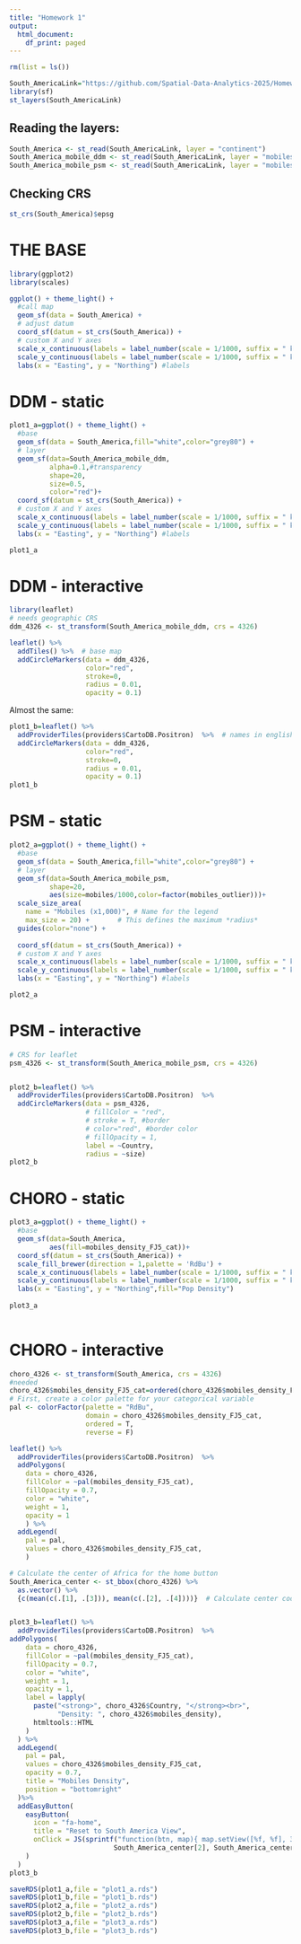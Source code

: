 ```yaml
---
title: "Homework 1"
output:
  html_document:
    df_print: paged
---
```


```r
rm(list = ls())

South_AmericaLink="https://github.com/Spatial-Data-Analytics-2025/Homework1/raw/refs/heads/main/South_America_8857.gpkg"
library(sf)
st_layers(South_AmericaLink)
```




## Reading the layers:

```r
South_America <- st_read(South_AmericaLink, layer = "continent")
South_America_mobile_ddm <- st_read(South_AmericaLink, layer = "mobiles_ddm")
South_America_mobile_psm <- st_read(South_AmericaLink, layer = "mobiles_psm")

```

## Checking CRS

```r
st_crs(South_America)$epsg
```

# THE BASE
```r
library(ggplot2)
library(scales)

ggplot() + theme_light() +
  #call map
  geom_sf(data = South_America) + 
  # adjust datum 
  coord_sf(datum = st_crs(South_America)) + 
  # custom X and Y axes
  scale_x_continuous(labels = label_number(scale = 1/1000, suffix = " km")) +
  scale_y_continuous(labels = label_number(scale = 1/1000, suffix = " km")) +
  labs(x = "Easting", y = "Northing") #labels
```
# DDM - static

```r
plot1_a=ggplot() + theme_light() +
  #base
  geom_sf(data = South_America,fill="white",color="grey80") +
  # layer
  geom_sf(data=South_America_mobile_ddm,
          alpha=0.1,#transparency
          shape=20,
          size=0.5,
          color="red")+
  coord_sf(datum = st_crs(South_America)) + 
  # custom X and Y axes
  scale_x_continuous(labels = label_number(scale = 1/1000, suffix = " km")) +
  scale_y_continuous(labels = label_number(scale = 1/1000, suffix = " km")) +
  labs(x = "Easting", y = "Northing") #labels

plot1_a
```
# DDM - interactive

```r
library(leaflet)
# needs geographic CRS
ddm_4326 <- st_transform(South_America_mobile_ddm, crs = 4326)

leaflet() %>%
  addTiles() %>%  # base map
  addCircleMarkers(data = ddm_4326,
                   color="red",
                   stroke=0,
                   radius = 0.01,
                   opacity = 0.1)
```

Almost the same:

```r
plot1_b=leaflet() %>%
  addProviderTiles(providers$CartoDB.Positron)  %>%  # names in english
  addCircleMarkers(data = ddm_4326,
                   color="red",
                   stroke=0,
                   radius = 0.01,
                   opacity = 0.1)
plot1_b
```

# PSM - static

```r
plot2_a=ggplot() + theme_light() +
  #base
  geom_sf(data = South_America,fill="white",color="grey80") +
  # layer
  geom_sf(data=South_America_mobile_psm,
          shape=20,
          aes(size=mobiles/1000,color=factor(mobiles_outlier)))+
  scale_size_area(
    name = "Mobiles (x1,000)", # Name for the legend
    max_size = 20) +       # This defines the maximum *radius*
  guides(color="none") + 
  
  coord_sf(datum = st_crs(South_America)) + 
  # custom X and Y axes
  scale_x_continuous(labels = label_number(scale = 1/1000, suffix = " km")) +
  scale_y_continuous(labels = label_number(scale = 1/1000, suffix = " km")) +
  labs(x = "Easting", y = "Northing") #labels

plot2_a  
```
# PSM - interactive

```r
# CRS for leaflet
psm_4326 <- st_transform(South_America_mobile_psm, crs = 4326)


plot2_b=leaflet() %>%
  addProviderTiles(providers$CartoDB.Positron)  %>%  
  addCircleMarkers(data = psm_4326,
                   # fillColor = "red",
                   # stroke = T, #border
                   # color="red", #border color
                   # fillOpacity = 1,
                   label = ~Country,
                   radius = ~size)
plot2_b
```


# CHORO - static

```r
plot3_a=ggplot() + theme_light() +
  #base
  geom_sf(data=South_America,
          aes(fill=mobiles_density_FJ5_cat))+
  coord_sf(datum = st_crs(South_America)) +
  scale_fill_brewer(direction = 1,palette = 'RdBu') + 
  scale_x_continuous(labels = label_number(scale = 1/1000, suffix = " km")) +
  scale_y_continuous(labels = label_number(scale = 1/1000, suffix = " km")) +
  labs(x = "Easting", y = "Northing",fill="Pop Density")
  
plot3_a
  
```

# CHORO - interactive

```r
choro_4326 <- st_transform(South_America, crs = 4326)
#needed
choro_4326$mobiles_density_FJ5_cat=ordered(choro_4326$mobiles_density_FJ5_cat)
# First, create a color palette for your categorical variable
pal <- colorFactor(palette = "RdBu",
                   domain = choro_4326$mobiles_density_FJ5_cat,
                   ordered = T,
                   reverse = F)

leaflet() %>%
  addProviderTiles(providers$CartoDB.Positron)  %>% 
  addPolygons(
    data = choro_4326,
    fillColor = ~pal(mobiles_density_FJ5_cat),
    fillOpacity = 0.7,
    color = "white",
    weight = 1,
    opacity = 1
    ) %>%
  addLegend(
    pal = pal,
    values = choro_4326$mobiles_density_FJ5_cat,
    )
```

```r
# Calculate the center of Africa for the home button
South_America_center <- st_bbox(choro_4326) %>% 
  as.vector() %>% 
  {c(mean(c(.[1], .[3])), mean(c(.[2], .[4])))}  # Calculate center coordinates


plot3_b=leaflet() %>%
  addProviderTiles(providers$CartoDB.Positron)  %>% 
addPolygons(
    data = choro_4326,
    fillColor = ~pal(mobiles_density_FJ5_cat),
    fillOpacity = 0.7,
    color = "white",
    weight = 1,
    opacity = 1,
    label = lapply(
      paste("<strong>", choro_4326$Country, "</strong><br>",
            "Density: ", choro_4326$mobiles_density),
      htmltools::HTML
    )
  ) %>%
  addLegend(
    pal = pal,
    values = choro_4326$mobiles_density_FJ5_cat,
    opacity = 0.7,
    title = "Mobiles Density",
    position = "bottomright"
  )%>%
  addEasyButton(
    easyButton(
      icon = "fa-home", 
      title = "Reset to South America View",
      onClick = JS(sprintf("function(btn, map){ map.setView([%f, %f], 3); }", 
                          South_America_center[2], South_America_center[1]))
    )
  )
plot3_b
```



```r
saveRDS(plot1_a,file = "plot1_a.rds")
saveRDS(plot1_b,file = "plot1_b.rds")
saveRDS(plot2_a,file = "plot2_a.rds")
saveRDS(plot2_b,file = "plot2_b.rds")
saveRDS(plot3_a,file = "plot3_a.rds")
saveRDS(plot3_b,file = "plot3_b.rds")
```

